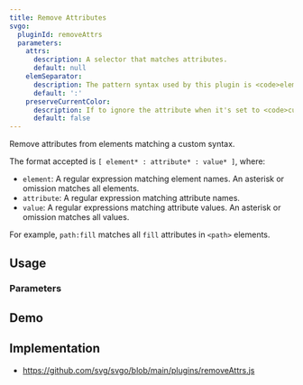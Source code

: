 ```yaml
---
title: Remove Attributes
svgo:
  pluginId: removeAttrs
  parameters:
    attrs:
      description: A selector that matches attributes.
      default: null
    elemSeparator:
      description: The pattern syntax used by this plugin is <code>element:attribute:value</code>, this changes the delimiter from <code>:</code> to another string.
      default: ':'
    preserveCurrentColor:
      description: If to ignore the attribute when it's set to <code>currentcolor</code>.
      default: false
---
```


Remove attributes from elements matching a custom syntax.

The format accepted is `[ element* : attribute* : value* ]`, where:

- `element`: A regular expression matching element names. An asterisk or omission matches all elements.
- `attribute`: A regular expression matching attribute names.
- `value`: A regular expressions matching attribute values. An asterisk or omission matches all values.

For example, `path:fill` matches all `fill` attributes in `<path>` elements.

## Usage

<PluginUsage />

### Parameters

<PluginParams />

## Demo

<PluginDemo />

## Implementation

- https://github.com/svg/svgo/blob/main/plugins/removeAttrs.js
